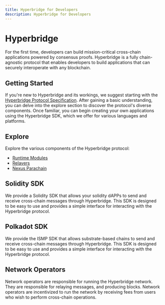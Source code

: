 ```yaml
---
title: Hyperbridge for Developers
description: Hyperbridge for Developers
---
```


# Hyperbridge

For the first time, developers can build mission-critical cross-chain applications powered by consensus proofs. Hyperbridge is a fully chain-agnostic protocol that enables developers to build applications that can securely interoperate with any blockchain.

## Getting Started

If you're new to Hyperbridge and its workings, we suggest starting with the [Hyperbridge Protocol Specification](notion://www.notion.so/protocol). After gaining a basic understanding, you can delve into the explore section to discover the protocol's diverse components. Once familiar, you can begin creating your own applications using the Hyperbridge SDK, which we offer for various languages and platforms.

## Explore

Explore the various components of the Hyperbridge protocol:

 - [Runtime Modules](/modules)
 - [Relayers](/relayers)
 - [Nexus Parachain](/nexus)

## Solidity SDK

We provide a Solidity SDK that allows your solidity dAPPs to send and receive cross-chain messages through Hyperbridge. This SDK is designed to be easy to use and provides a simple interface for interacting with the Hyperbridge protocol.

## Polkadot SDK

We provide the ISMP SDK that allows substrate-based chains to send and receive cross-chain messages through Hyperbridge. This SDK is designed to be easy to use and provides a simple interface for interacting with the Hyperbridge protocol.

## Network Operators

Network operators are responsible for running the Hyperbridge network. They are responsible for relaying messages, and producing blocks. Network operators are incentivized to run the network by receiving fees from users who wish to perform cross-chain operations.
